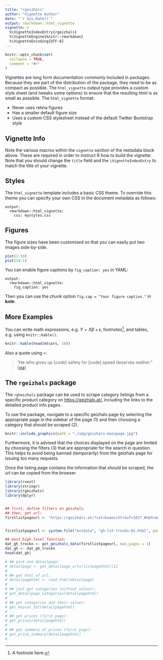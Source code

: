 ```yaml
---
title: "rgeizhals"
author: "Vignette Author"
date: "`r Sys.Date()`"
output: rmarkdown::html_vignette
vignette: >
  %\VignetteIndexEntry{rgeizhals}
  %\VignetteEngine{knitr::rmarkdown}
  %\VignetteEncoding{UTF-8}
---
```


```r
knitr::opts_chunk$set(
  collapse = TRUE,
  comment = "#>"
)
```

Vignettes are long form documentation commonly included in packages. Because they are part of the distribution of the package, they need to be as compact as possible. The `html_vignette` output type provides a custom style sheet (and tweaks some options) to ensure that the resulting html is as small as possible. The `html_vignette` format:

- Never uses retina figures
- Has a smaller default figure size
- Uses a custom CSS stylesheet instead of the default Twitter Bootstrap style

## Vignette Info

Note the various macros within the `vignette` section of the metadata block above. These are required in order to instruct R how to build the vignette. Note that you should change the `title` field and the `\VignetteIndexEntry` to match the title of your vignette.

## Styles

The `html_vignette` template includes a basic CSS theme. To override this theme you can specify your own CSS in the document metadata as follows:

    output: 
      rmarkdown::html_vignette:
        css: mystyles.css

## Figures

The figure sizes have been customised so that you can easily put two images side-by-side. 

```r
plot(1:10)
plot(10:1)
```

You can enable figure captions by `fig_caption: yes` in YAML:

    output:
      rmarkdown::html_vignette:
        fig_caption: yes

Then you can use the chunk option `fig.cap = "Your figure caption."` in **knitr**.

## More Examples

You can write math expressions, e.g. $Y = X\beta + \epsilon$, footnotes^[A footnote here.], and tables, e.g. using `knitr::kable()`.

```r
knitr::kable(head(mtcars, 10))
```

Also a quote using `>`:

> "He who gives up [code] safety for [code] speed deserves neither."
([via](https://twitter.com/hadleywickham/status/504368538874703872))

## The `rgeizhals` package

The `rgheizhals` package can be used to scrape category listings from a
specific product category on [https://geizhals.at/](https://geizhals.at/),
including the links to the detailed product info pages.

To use the package, navigate to a specific geizhals page by selecting
the appropriate page in the sidebar of the page (1) and then choosing
a category that should be scraped (2).

```r
knitr::include_graphics(path = "./img/geizhals-mainpage.jpg")
```

Furthermore, it is advised that the choices displayed on the page are
limited by choosing the filters (3) that are appropriate for the search
in question. This helps to avoid being banned (temporarily) from the 
geizhals page for issuing too many requests.

Once the listing page contains the information that should be scraped,
the url can be copied from the browser.

```r
library(rvest)
library(stringr)
library(rgeizhals)
library(dplyr)


## first, define filters on geizhals.
## then, get url:
firstlistpageurl <- "https://geizhals.at/?cat=hwaeschtr&xf=1027_W%E4rmepumpentrockner%7E1296_10%7E1747_8%7E7641_40%7E7653_9"


firstlistpageurl <- system.file("extdata", "gh-lst-trockn-01.html", package = "rgeizhals")

## most high-level function:
dat_gh_trockn <- get_geizhals_data(firstlistpageurl, max_pages = 1)
dat_gh <- dat_gh_trockn
head(dat_gh)

```

```r

# ## pick one detailpage:
# detailpage <- get_detailpage_urls(listpagehtml)[1]
# 
# ## get html of url:
# detailpagehtml <- read_html(detailpage)
# 
# ## just get categories (without values):
# get_detailpage_categories(detailpagehtml)
# 
# ## get categories and their values:
# get_keyval_tbl(detailpagehtml)
# 
# ## get prices (first page):
# get_prices(detailpagehtml)
# 
# ## get summary of prices (first page):
# get_price_summary(detailpagehtml)
# 

```

